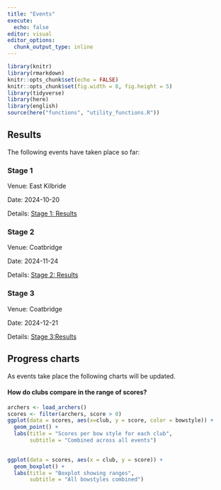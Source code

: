 ```yaml
---
title: "Events"
execute: 
  echo: false
editor: visual
editor_options: 
  chunk_output_type: inline
---
```


```r
library(knitr)
library(rmarkdown)
knitr::opts_chunk$set(echo = FALSE)
knitr::opts_chunk$set(fig.width = 8, fig.height = 5)
library(tidyverse)
library(here)
library(english)
source(here("functions", "utility_functions.R"))
```

## Results

The following events have taken place so far:

### Stage 1

Venue: East Kilbride

Date: 2024-10-20

Details: [Stage 1: Results](east_kilbride_oct.qmd)

### Stage 2

Venue: Coatbridge

Date: 2024-11-24

Details: [Stage 2: Results](coatbridge_nov.qmd)

### Stage 3

Venue: Coatbridge

Date: 2024-12-21

Details: [Stage 3:](events/)[Results](coatbridge_dec.qmd)

## Progress charts

As events take place the following charts will be updated.

#### How do clubs compare in the range of scores?

```r
archers <- load_archers()
scores <- filter(archers, score > 0)
ggplot(data = scores, aes(x=club, y = score, color = bowstyle)) +
  geom_point() +
  labs(title = "Scores per bow style for each club",
       subtitle = "Combined across all events")
  
```

```r

ggplot(data = scores, aes(x = club, y = score)) +
  geom_boxplot() +
  labs(title = "Boxplot showing ranges",
       subtitle = "All bowstyles combined")
```
